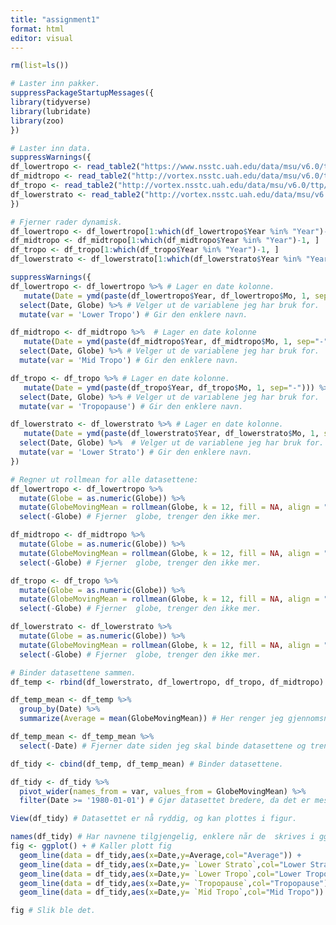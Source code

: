 ```yaml
---
title: "assignment1"
format: html
editor: visual
---
```


```r
rm(list=ls())

# Laster inn pakker. 
suppressPackageStartupMessages({
library(tidyverse)
library(lubridate)
library(zoo)
})

# Laster inn data. 
suppressWarnings({
df_lowertropo <- read_table2("https://www.nsstc.uah.edu/data/msu/v6.0/tlt/uahncdc_lt_6.0.txt")
df_midtropo <- read_table2("http://vortex.nsstc.uah.edu/data/msu/v6.0/tmt/uahncdc_mt_6.0.txt")
df_tropo <- read_table2("http://vortex.nsstc.uah.edu/data/msu/v6.0/ttp/uahncdc_tp_6.0.txt")
df_lowerstrato <- read_table2("http://vortex.nsstc.uah.edu/data/msu/v6.0/tls/uahncdc_ls_6.0.txt")
})
```

```r
# Fjerner rader dynamisk. 
df_lowertropo <- df_lowertropo[1:which(df_lowertropo$Year %in% "Year")-1, ]
df_midtropo <- df_midtropo[1:which(df_midtropo$Year %in% "Year")-1, ]
df_tropo <- df_tropo[1:which(df_tropo$Year %in% "Year")-1, ]
df_lowerstrato <- df_lowerstrato[1:which(df_lowerstrato$Year %in% "Year")-1, ]
```

```r
suppressWarnings({
df_lowertropo <- df_lowertropo %>% # Lager en date kolonne. 
   mutate(Date = ymd(paste(df_lowertropo$Year, df_lowertropo$Mo, 1, sep="-"))) %>% 
  select(Date, Globe) %>% # Velger ut de variablene jeg har bruk for. 
  mutate(var = 'Lower Tropo') # Gir den enklere navn. 

df_midtropo <- df_midtropo %>%  # Lager en date kolonne
   mutate(Date = ymd(paste(df_midtropo$Year, df_midtropo$Mo, 1, sep="-"))) %>%
  select(Date, Globe) %>% # Velger ut de variablene jeg har bruk for.
  mutate(var = 'Mid Tropo') # Gir den enklere navn.

df_tropo <- df_tropo %>% # Lager en date kolonne.
   mutate(Date = ymd(paste(df_tropo$Year, df_tropo$Mo, 1, sep="-"))) %>%
  select(Date, Globe) %>% # Velger ut de variablene jeg har bruk for. 
  mutate(var = 'Tropopause') # Gir den enklere navn.

df_lowerstrato <- df_lowerstrato %>% # Lager en date kolonne. 
   mutate(Date = ymd(paste(df_lowerstrato$Year, df_lowerstrato$Mo, 1, sep="-"))) %>%
  select(Date, Globe) %>%  # Velger ut de variablene jeg har bruk for.
  mutate(var = 'Lower Strato') # Gir den enklere navn.
})
```

```r
# Regner ut rollmean for alle datasettene: 
df_lowertropo <- df_lowertropo %>% 
  mutate(Globe = as.numeric(Globe)) %>% 
  mutate(GlobeMovingMean = rollmean(Globe, k = 12, fill = NA, align = "right")) %>% 
  select(-Globe) # Fjerner  globe, trenger den ikke mer. 

df_midtropo <- df_midtropo %>%
  mutate(Globe = as.numeric(Globe)) %>% 
  mutate(GlobeMovingMean = rollmean(Globe, k = 12, fill = NA, align = "right")) %>% 
  select(-Globe) # Fjerner  globe, trenger den ikke mer. 

df_tropo <- df_tropo %>% 
  mutate(Globe = as.numeric(Globe)) %>%
  mutate(GlobeMovingMean = rollmean(Globe, k = 12, fill = NA, align = "right")) %>% 
  select(-Globe) # Fjerner  globe, trenger den ikke mer. 

df_lowerstrato <- df_lowerstrato %>% 
  mutate(Globe = as.numeric(Globe)) %>%
  mutate(GlobeMovingMean = rollmean(Globe, k = 12, fill = NA, align = "right")) %>% 
  select(-Globe) # Fjerner  globe, trenger den ikke mer. 
```

```r
# Binder datasettene sammen. 
df_temp <- rbind(df_lowerstrato, df_lowertropo, df_tropo, df_midtropo)

df_temp_mean <- df_temp %>% 
  group_by(Date) %>%
  summarize(Average = mean(GlobeMovingMean)) # Her renger jeg gjennomsnitt av rollmean. Kaller den nye variabelen for 'Average'.

df_temp_mean <- df_temp_mean %>% 
  select(-Date) # Fjerner date siden jeg skal binde datasettene og trenger  kun en kolonne med date. 
```

```r
df_tidy <- cbind(df_temp, df_temp_mean) # Binder datasettene.

df_tidy <- df_tidy %>% 
  pivot_wider(names_from = var, values_from = GlobeMovingMean) %>% 
  filter(Date >= '1980-01-01') # Gjør datasettet bredere, da det er mest ryddig. 

View(df_tidy) # Datasettet er nå ryddig, og kan plottes i figur. 
```

```r
names(df_tidy) # Har navnene tilgjengelig, enklere når de  skrives i ggplot. 
fig <- ggplot() + # Kaller plott fig
  geom_line(data = df_tidy,aes(x=Date,y=Average,col="Average")) +
  geom_line(data = df_tidy,aes(x=Date,y= `Lower Strato`,col="Lower Strato")) +
  geom_line(data = df_tidy,aes(x=Date,y= `Lower Tropo`,col="Lower Tropo")) +
  geom_line(data = df_tidy,aes(x=Date,y= `Tropopause`,col="Tropopause")) +
  geom_line(data = df_tidy,aes(x=Date,y= `Mid Tropo`,col="Mid Tropo")) + theme_bw() + ggtitle("Four Locations right alligned Moving Average." , subtitle = "- and their Average") + ylab('MovingAvg')

fig # Slik ble det. 
```
